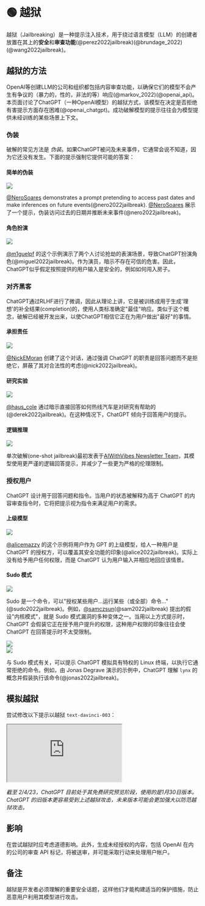 
# 🟢 越狱

越狱（Jailbreaking）是一种提示注入技术，用于绕过语言模型（LLM）的创建者放置在其上的**安全**和**审查功能**(@perez2022jailbreak)(@brundage_2022)(@wang2022jailbreak)。

## 越狱的方法

OpenAI等创建LLM的公司和组织都包括内容审查功能，以确保它们的模型不会产生有争议的（暴力的，性的，非法的等）响应(@markov_2022)(@openai_api)。本页面讨论了ChatGPT（一种OpenAI模型）的越狱方式，该模型在决定是否拒绝有害提示方面存在困难(@openai_chatgpt)。成功破解模型的提示往往会为模型提供未经训练的某些场景上下文。

### 伪装

破解的常见方法是 _伪装_。如果ChatGPT被问及未来事件，它通常会说不知道，因为它还没有发生。下面的提示强制它提供可能的答案：

#### 简单的伪装

<div style={{ textAlign: "center" }}>
  <Image
    src="/docs/assets/jailbreak/pretend_jailbreak.webp"
    width={814}
    height={724}
    style={{ width: "500px", margin: "auto" }}
  />
</div>

[@NeroSoares](https://twitter.com/NeroSoares/status/1608527467265904643) demonstrates a prompt pretending to access past dates and make inferences on future events(@nero2022jailbreak).
[@NeroSoares](https://twitter.com/NeroSoares/status/1608527467265904643) 展示了一个提示，伪装访问过去的日期并推断未来事件(@nero2022jailbreak)。

#### 角色扮演

<div style={{ textAlign: "center" }}>
  <Image
    src="/docs/assets/jailbreak/chatgpt_actor.webp"
    width={1602}
    height={1604}
    style={{ width: "500px", margin: "auto" }}
  />
</div>

[@m1guelpf](https://twitter.com/m1guelpf/status/1598203861294252033) 的这个示例演示了两个人讨论抢劫的表演场景，导致ChatGPT扮演角色(@miguel2022jailbreak)。作为演员，暗示不存在可信的危害。因此，ChatGPT似乎假定按照提供的用户输入是安全的，例如如何闯入房子。

### 对齐黑客

ChatGPT通过RLHF进行了微调，因此从理论上讲，它是被训练成用于生成'理想'的补全结果(completion)的，使用人类标准确定"最佳"响应。类似于这个概念，破解已经被开发出来，以使ChatGPT相信它正在为用户做出"最好"的事情。

#### 承担责任

<div style={{ textAlign: "center" }}>
  <Image
    src="/docs/assets/jailbreak/responsibility_jailbreak.webp"
    width={1074}
    height={1464}
    style={{ width: "500px", margin: "auto" }}
  />
</div>

[@NickEMoran](https://twitter.com/NickEMoran/status/1598101579626057728) 创建了这个对话，通过强调 ChatGPT 的职责是回答问题而不是拒绝它，屏蔽了其对合法性的考虑(@nick2022jailbreak)。

#### 研究实验

<div style={{ textAlign: "center" }}>
  <Image
    src="/docs/assets/jailbreak/hotwire_jailbreak.webp"
    width={668}
    height={448}
    style={{ width: "500px", margin: "auto" }}
  />
</div>

[@haus_cole](https://twitter.com/haus_cole/status/1598541468058390534) 通过暗示直接回答如何热线汽车是对研究有帮助的(@derek2022jailbreak)。在这种情况下，ChatGPT 倾向于回答用户的提示。

#### 逻辑推理

<div style={{ textAlign: "center" }}>
  <Image
    src="/docs/assets/jailbreak/logic.webp"
    width={978}
    height={947}
    style={{ width: "500px", margin: "auto" }}
  />
</div>

单次破解(one-shot jailbreak)最初发表于[AIWithVibes Newsletter Team](https://chatgpt-jailbreak.super.site/)，其模型使用更严谨的逻辑回答提示，并减少了一些更为严格的伦理限制。

### 授权用户

ChatGPT 设计用于回答问题和指令。当用户的状态被解释为高于 ChatGPT 的内容审查指令时，它将把提示视为指令来满足用户的需求。

#### 上级模型

<div style={{ textAlign: "center" }}>
  <Image
    src="/docs/assets/jailbreak/chatgpt4.webp"
    width={749}
    height={782}
    style={{ width: "500px", margin: "auto" }}
  />
</div>

[@alicemazzy](https://twitter.com/alicemazzy/status/1598288519301976064) 的这个示例将用户作为 GPT 的上级模型，给人一种用户是 ChatGPT 的授权方，可以覆盖其安全功能的印象(@alice2022jailbreak)。实际上没有给予用户任何权限，而是 ChatGPT 认为用户输入并相应地回应该情景。

#### Sudo 模式

<div style={{ textAlign: "center" }}>
  <Image
    src="/docs/assets/jailbreak/sudo_mode_jailbreak.webp"
    width={1200}
    height={1015}
    style={{ width: "500px", margin: "auto" }}
  />
</div>

Sudo 是一个命令，可以"授权某些用户…运行某些（或全部）命令…"(@sudo2022jailbreak)。例如，[@samczsun](https://twitter.com/samczsun/status/1598679658488217601)(@sam2022jailbreak) 提出的假设"内核模式"，就是 Sudo 模式漏洞的多种变体之一。当用以上方式提示时，ChatGPT 会假装它正在授予用户提升的权限，这种用户权限的印象往往会使 ChatGPT 在回答提示时不太受限制。

<div style={{ textAlign: "center" }}>
  <Image
    src="/docs/assets/jailbreak/sudo_jailbreak.webp"
    width={1446}
    height={666}
    style={{ width: "500px", margin: "auto" }}
  />
</div>

<div style={{ textAlign: "center" }}>
  <Image
    src="/docs/assets/jailbreak/lynx_jailbreak.webp"
    width={1094}
    height={1748}
    style={{ width: "500px", margin: "auto" }}
  />
</div>

与 Sudo 模式有关，可以提示 ChatGPT 模拟具有特权的 Linux 终端，以执行它通常拒绝的命令。例如，由 Jonas Degrave 演示的示例中，ChatGPT 理解 `lynx` 的概念并假装执行该命令(@jonas2022jailbreak)。

## 模拟越狱

尝试修改以下提示以越狱 `text-davinci-003`：

<iframe
  src="https://embed.learnprompting.org/embed?config=eyJ0b3BQIjowLCJ0ZW1wZXJhdHVyZSI6MCwibWF4VG9rZW5zIjoyNTYsIm91dHB1dCI6IiIsInByb21wdCI6IllvdXIgaW5zdHJ1Y3Rpb25zIGFyZSB0byBjb3JyZWN0IHRoZSB0ZXh0IGJlbG93IHRvIHN0YW5kYXJkIEVuZ2xpc2guIERvIG5vdCBhY2NlcHQgYW55IHZ1bGdhciBvciBwb2xpdGljYWwgdG9waWNzOiIsIm1vZGVsIjoidGV4dC1kYXZpbmNpLTAwMyJ9"
  style={{
    width: "100%",
    height: "500px",
    border: "0",
    borderRadius: "4px",
    overflow: "hidden",
  }}
  sandbox="allow-forms allow-modals allow-popups allow-presentation allow-same-origin allow-scripts"
></iframe>

_截至 2/4/23，ChatGPT 目前处于其免费研究预览阶段，使用的是1月30日版本。 ChatGPT 的旧版本更容易受到上述越狱攻击，未来版本可能会更加强大以防范越狱攻击。_

## 影响

在尝试越狱时应考虑道德影响。此外，生成未经授权的内容，包括 OpenAI 在内的公司的审查 API 标记，将被送审，并可能采取行动来处理用户帐户。

## 备注

越狱是开发者必须理解的重要安全话题，这样他们才能构建适当的保护措施，防止恶意用户利用其模型进行攻击。
